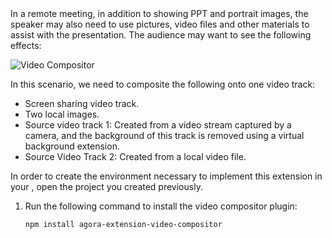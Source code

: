 <PlatformWrapper platform="web">
In a remote meeting, in addition to showing PPT and portrait images, the speaker may also need to use pictures, video files and other materials to assist with the presentation. The audience may want to see the following effects:

![Video Compositor](/images/video-calling/video-composite-example.png)

In this scenario, we need to composite the following onto one video track:

- Screen sharing video track.
- Two local images.
- Source video track 1: Created from a video stream captured by a camera, and the background of this track is removed using a virtual background extension.
- Source Video Track 2: Created from a local video file.

In order to create the environment necessary to implement this extension in your <Vpl k="CLIENT" />, open the [<Vg k="GET_STARTED"/>](../get-started/get-started-sdk) <Vpd k="NAME"/> project you created previously.

1. Run the following command to install the video compositor plugin:
    
    ```bash
    npm install agora-extension-video-compositor
    ```
</PlatformWrapper>
